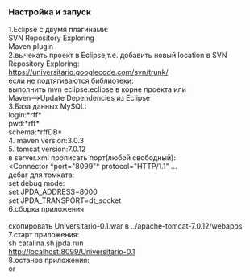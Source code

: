 ===Настройка и запуск===
1.Eclipse с двумя плагинами:<br>
  SVN Repository Exploring<br>
  Maven plugin<br>

2.вычекать проект в Eclipse,т.е. добавить новый location в SVN Repository Exploring:<br>
https://universitario.googlecode.com/svn/trunk/<br>
если не подтягиваются библиотеки:<br>
выполнить mvn eclipse:eclipse в корне проекта или<br>
Maven-->Update Dependencies из Eclipse<br>

3.База данных MySQL:<br>
login:*rff*<br>
pwd:*rff*<br>
schema:*rffDB*<br>

4. maven version:3.0.3<br>

5. tomcat version:7.0.12<br>
в server.xml прописать порт(любой свободный):<br>
<Connector *port="8099"* protocol="HTTP/1.1" ...<br>
дебаг для томката:<br>
set debug mode:<br>
set JPDA_ADDRESS=8000<br>
set JPDA_TRANSPORT=dt_socket<br>

6.сборка приложения<br>
{{{mvn clean install -Dmaven.test.skip=true}}}<br>
скопировать Universitario-0.1.war в ../apache-tomcat-7.0.12/webapps<br>

7.старт приложения:<br>
sh catalina.sh jpda run<br>
http://localhost:8099/Universitario-0.1<br>

8.останов приложения:<br>
{{{CTR-C}}} or {{{sh shutdown.sh}}}